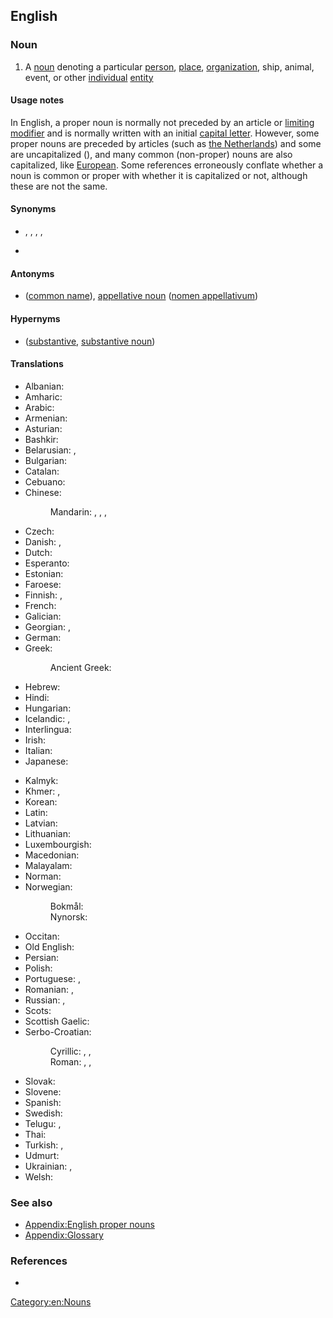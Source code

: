 {{also|proper-noun}}
==English==
{{wikipedia}}

===Noun===
{{en-noun}}
{{examples|''Mike'', ''London'', ''United Nations'', ''Europe''}}

# {{lb|en|grammar}} A [[noun]] denoting a particular [[person]], [[place]], [[organization]], ship, animal, event, or other [[individual]] [[entity]]

====Usage notes====
{{mainapp|English proper nouns}}
In English, a proper noun is normally not preceded by an article or [[limiting modifier]] and is normally written with an initial [[capital letter]]. However, some proper nouns are preceded by articles (such as [[Netherlands|the Netherlands]]) and some are uncapitalized ({{w|kd lang}}), and many common (non-proper) nouns are also capitalized, like [[European]]. Some references<!-- a lot of references... e.g. Larry Beason, Mark Lester, ''A Commonsense Guide to Grammar and Usage'', 2011, ISBN 0312697791: "Nouns fall into two groups: proper nouns (capitalized) and common nouns (lowercase)." --> erroneously conflate whether a noun is common or proper with whether it is capitalized or not, although these are not the same.

====Synonyms====
* {{l|en|nomen proprium}}, {{l|en|noun substantive proper}}, {{l|en|proper substantive}}, {{l|en|proper name}}, {{l|en|substantive proper}}
* {{l|en|selfname}}

====Antonyms====
* {{l|en|common noun}} ([[common name]]), [[appellative noun]] ([[nomen appellativum]])

====Hypernyms====
* {{l|en|noun}} ([[substantive]], [[substantive noun]])

====Translations====
{{trans-top|the name of a particular person, place, organization or other individual entity}}
* Albanian: {{t-check|sq|emër i përveçëm}}
* Amharic: {{t|am|የተፀውኦ ስም}}
* Arabic: {{t+|ar|عَلَم}}
* Armenian: {{t+|hy|հատուկ անուն}}
* Asturian: {{t+|ast|nome propiu|m}}
* Bashkir: {{t|ba|яңғыҙлыҡ исем}}
* Belarusian: {{t|be|ула́снае і́мя|n}}, {{t|be|і́мя ўла́снае|n}}
* Bulgarian: {{t|bg|со́бствено и́ме|n}}
* Catalan: {{t+|ca|nom propi}}
* Cebuano: {{t|ceb|pangpiho}}
* Chinese:
*: Mandarin: {{t+|cmn|專有名詞}}, {{t+|cmn|专有名词|tr=zhuānyǒu míngcí}}, {{t+|cmn|固有名詞}}, {{t+|cmn|固有名词|tr=gùyǒu míngcí}}
* Czech: {{t+|cs|vlastní jméno|n}}
* Danish: {{t+|da|proprium}}, {{t+|da|egennavn}}
* Dutch: {{t+|nl|eigennaam|m}}
* Esperanto: {{t|eo|propra nomo}}
* Estonian: {{t|et|pärisnimi}}
* Faroese: {{t|fo|sernavn|n}}
* Finnish: {{t+|fi|erisnimi}}, {{t+|fi|propri}}
* French: {{t+|fr|nom propre}}
* Galician: {{t+|gl|nome propio|m}}
* Georgian: {{t|ka|საკუთარი სახელი}}, {{t|ka|საკუთარი არსებითი სახელი}}
* German: {{t+|de|Eigenname|m}}
* Greek: {{t+|el|κύριο όνομα|n}}
*: Ancient Greek: {{t|grc|ὄνομα κύριον|n}}
* Hebrew: {{t+|he|שֵׁם פְּרָטִי|m|tr=shem pratí|sc=Hebr}}
* Hindi: {{t|hi|नामवाचक संज्ञा|m}}
* Hungarian: {{t+|hu|tulajdonnév}}
* Icelandic: {{t|is|eiginnafn|n}}, {{t+|is|sérnafn|n}}
* Interlingua: {{t+|ia|nomine proprie}}
* Irish: {{t|ga|ainmfhocal dílis|m}}
* Italian: {{t+|it|nome proprio}}
* Japanese: {{t+|ja|固有名詞|tr=[[こゆうめいし]], koyūmeishi}}
{{trans-mid}}
* Kalmyk: {{t|xal|эврә нерн}}
* Khmer: {{t|km|អសាធារណនាម|tr=ak sathea raknak neam}}, {{t|km|នាមអសាធារណ៍|tr=neam ak sathea}}
* Korean: {{t+|ko|고유명사(固有名詞)}}
* Latin: {{t|la|nōmen prōprium|n}}
* Latvian: {{t+|lv|īpašvārds|m}}
* Lithuanian: {{t+|lt|tikrinis daiktavardis|m}}
* Luxembourgish: {{t|lb|Eegennumm|m}}
* Macedonian: {{t|mk|ли́чна и́менка|f}}
* Malayalam: {{t+|ml|സംജ്ഞാനാമം}}
* Norman: {{t|nrf|nom propre|m}}
* Norwegian:
*: Bokmål: {{t+|no|egennavn|n}}
*: Nynorsk: {{t|nn|eigennamn|n}}
* Occitan: {{t|oc|nom pròpri|m}}
* Old English: {{t|ang|āgen nama|m}}
* Persian: {{t+|fa|اسم خاص|tr=esm-e xâss}}
* Polish: {{t+|pl|nazwa własna|f}}
* Portuguese: {{t+|pt|substantivo próprio|m}}, {{t|pt|nome próprio|m}}
* Romanian: {{t+|ro|nume propriu|n}}, {{t+|ro|substantiv propriu|n}}
* Russian: {{t+|ru|и́мя со́бственное|n}}, {{t+|ru|о́ним|m}}
* Scots: {{t|sco|proper noon}}
* Scottish Gaelic: {{t|gd|ainmear sònrachaidh|m}}
* Serbo-Croatian:
*: Cyrillic: {{t|sh|властита и̏меница|f}}, {{t|sh|лична и̏меница|f}}, {{t|sh|особна и̏меница|f}}
*: Roman: {{t|sh|vlastita ȉmenica|f}}, {{t|sh|lična ȉmenica|f}}, {{t|sh|osobna ȉmenica|f}}
* Slovak: {{t|sk|vlastné meno|n}}
* Slovene: {{t+|sl|lastno ime|n}}
* Spanish: {{t+|es|nombre propio}}
* Swedish: {{t+|sv|egennamn}}
* Telugu: {{t|te|సంజ్ఞానామము}}, {{t|te|సంజ్ఞావిశేష్యము}}
* Thai: {{t+|th|วิสามานยนาม}}
* Turkish: {{t+|tr|özel ad}}, {{t+|tr|özel isim}}
* Udmurt: {{t|udm|асним}}
* Ukrainian: {{t|uk|вла́сна на́зва|f}}, {{t|uk|вла́сне і́м'я|n}}
* Welsh: {{t|cy|enw priod|m}}
{{trans-bottom}}

===See also===
* [[Appendix:English proper nouns]]
* [[Appendix:Glossary]]

===References===
* {{R:Lexico}}

[[Category:en:Nouns]]